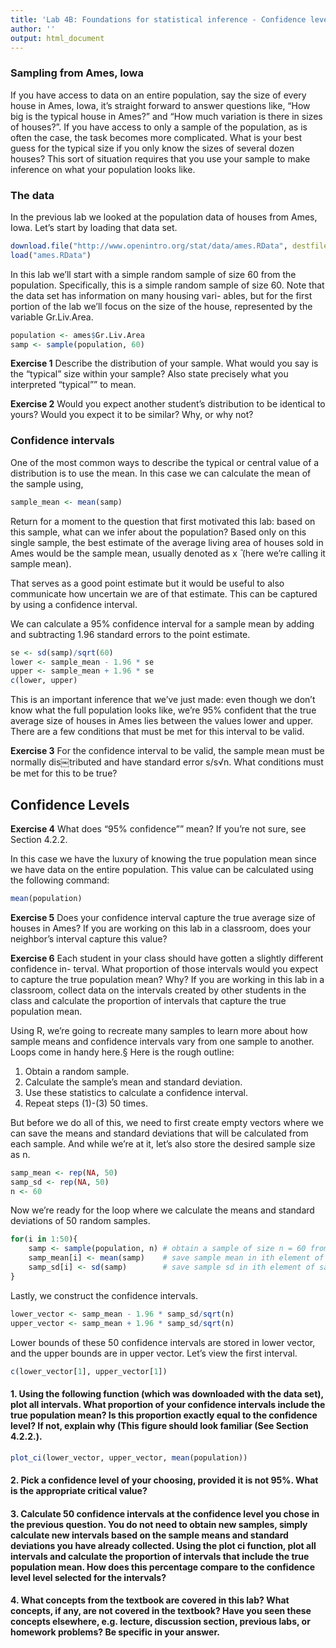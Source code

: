 ```yaml
---
title: 'Lab 4B: Foundations for statistical inference - Confidence levels'
author: ''
output: html_document
---
```


### Sampling from Ames, Iowa

If you have access to data on an entire population, say the size of every house in Ames, Iowa, it’s straight forward to answer questions like, “How big is the typical house in Ames?” and “How much variation is there in sizes of houses?”. If you have access to only a sample of the population, as is often the case, the task becomes more complicated. What is your best guess for the typical size if you only know the sizes of several dozen houses? This sort of situation requires that you use your sample to make inference on what your population looks like.

### The data

In the previous lab we looked at the population data of houses from Ames, Iowa. Let’s start by loading that data set.

```r
download.file("http://www.openintro.org/stat/data/ames.RData", destfile = "ames.RData")
load("ames.RData")
```


In this lab we’ll start with a simple random sample of size 60 from the population. Specifically, this is a simple random sample of size 60. Note that the data set has information on many housing vari- ables, but for the first portion of the lab we’ll focus on the size of the house, represented by the variable Gr.Liv.Area.

```r
population <- ames$Gr.Liv.Area
samp <- sample(population, 60)
```

**Exercise 1** Describe the distribution of your sample. What would you say is the “typical” size within your sample? Also state precisely what you interpreted "typical"" to mean.


**Exercise 2** Would you expect another student’s distribution to be identical to yours? Would you expect it to be similar? Why, or why not?


### Confidence intervals

One of the most common ways to describe the typical or central value of a distribution is to use the mean. In this case we can calculate the mean of the sample using,

```r
sample_mean <- mean(samp)
```

Return for a moment to the question that first motivated this lab: based on this sample, what can we infer about the population? Based only on this single sample, the best estimate of the average living area of houses sold in Ames would be the sample mean, usually denoted as x ̄ (here we’re calling it sample mean).

That serves as a good point estimate but it would be useful to also communicate how uncertain we are of that estimate. This can be captured by using a confidence interval.

We can calculate a 95% confidence interval for a sample mean by adding and subtracting 1.96 standard errors to the point estimate.

```r
se <- sd(samp)/sqrt(60)
lower <- sample_mean - 1.96 * se
upper <- sample_mean + 1.96 * se
c(lower, upper)
```

This is an important inference that we’ve just made: even though we don’t know what the full population looks like, we’re 95% confident that the true average size of houses in Ames lies between the values lower and upper. There are a few conditions that must be met for this interval to be valid.

**Exercise 3** For the confidence interval to be valid, the sample mean must be normally dis￼tributed and have standard error s/s√n. What conditions must be met for this to be true?


## Confidence Levels

**Exercise 4** What does "95% confidence"" mean? If you’re not sure, see Section 4.2.2.



In this case we have the luxury of knowing the true population mean since we have data on the entire population. This value can be calculated using the following command:

```r
mean(population)
```

**Exercise 5** Does your confidence interval capture the true average size of houses in Ames? If you are working on this lab in a classroom, does your neighbor’s interval capture this value?


**Exercise 6** Each student in your class should have gotten a slightly different confidence in- terval. What proportion of those intervals would you expect to capture the true population mean? Why? If you are working in this lab in a classroom, collect data on the intervals created by other students in the class and calculate the proportion of intervals that capture the true population mean.


Using R, we’re going to recreate many samples to learn more about how sample means and confidence intervals vary from one sample to another. Loops come in handy here.§
Here is the rough outline:

1. Obtain a random sample.
2. Calculate the sample’s mean and standard deviation. 
3. Use these statistics to calculate a confidence interval. 
4. Repeat steps (1)-(3) 50 times.

But before we do all of this, we need to first create empty vectors where we can save the means and standard deviations that will be calculated from each sample. And while we’re at it, let’s also store the desired sample size as n.

```r
samp_mean <- rep(NA, 50)
samp_sd <- rep(NA, 50)
n <- 60
```

Now we’re ready for the loop where we calculate the means and standard deviations of 50 random samples.

```r
for(i in 1:50){
	samp <- sample(population, n) # obtain a sample of size n = 60 from the population
	samp_mean[i] <- mean(samp)    # save sample mean in ith element of samp_mean 
	samp_sd[i] <- sd(samp)        # save sample sd in ith element of samp_sd
}
```

Lastly, we construct the confidence intervals.

```r
lower_vector <- samp_mean - 1.96 * samp_sd/sqrt(n)
upper_vector <- samp_mean + 1.96 * samp_sd/sqrt(n)
```

Lower bounds of these 50 confidence intervals are stored in lower vector, and the upper bounds are in upper vector. Let’s view the first interval.

```r
c(lower_vector[1], upper_vector[1])
```



#### 1. Using the following function (which was downloaded with the data set), plot all intervals. What proportion of your confidence intervals include the true population mean? Is this proportion exactly equal to the confidence level? If not, explain why (This figure should look familiar (See Section 4.2.2.).

```r
plot_ci(lower_vector, upper_vector, mean(population))
```



#### 2. Pick a confidence level of your choosing, provided it is not 95%. What is the appropriate critical value?



#### 3. Calculate 50 confidence intervals at the confidence level you chose in the previous question. You do not need to obtain new samples, simply calculate new intervals based on the sample means and standard deviations you have already collected. Using the plot ci function, plot all intervals and calculate the proportion of intervals that include the true population mean. How does this percentage compare to the confidence level level selected for the intervals?



#### 4. What concepts from the textbook are covered in this lab? What concepts, if any, are not covered in the textbook? Have you seen these concepts elsewhere, e.g. lecture, discussion section, previous labs, or homework problems? Be specific in your answer.



